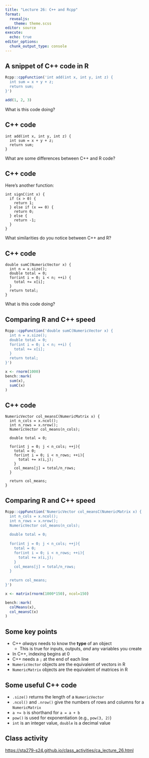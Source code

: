 ```yaml
---
title: "Lecture 26: C++ and Rcpp"
format: 
  revealjs:
    theme: theme.scss
editor: source
execute: 
  echo: true
editor_options: 
  chunk_output_type: console
---
```


## A snippet of C++ code in R

```r
Rcpp::cppFunction('int add(int x, int y, int z) {
  int sum = x + y + z;
  return sum;
}')

add(1, 2, 3)
```

What is this code doing?

## C++ code

```Rcpp
int add(int x, int y, int z) {
  int sum = x + y + z;
  return sum;
}
```

What are some differences between C++ and R code?

## C++ code

Here's another function:

```Rcpp
int signC(int x) {
  if (x > 0) {
    return 1;
  } else if (x == 0) {
    return 0;
  } else {
    return -1;
  }
}
```

What similarities do you notice between C++ and R?

## C++ code

```Rcpp
double sumC(NumericVector x) {
  int n = x.size();
  double total = 0;
  for(int i = 0; i < n; ++i) {
    total += x[i];
  }
  return total;
}
```

What is this code doing?

## Comparing R and C++ speed

```r
Rcpp::cppFunction('double sumC(NumericVector x) {
  int n = x.size();
  double total = 0;
  for(int i = 0; i < n; ++i) {
    total += x[i];
  }
  return total;
}')

x <- rnorm(1000)
bench::mark(
  sum(x),
  sumC(x)
)
```

## C++ code

```Rcpp
NumericVector col_meansC(NumericMatrix x) {
  int n_cols = x.ncol();
  int n_rows = x.nrow();
  NumericVector col_means(n_cols);
  
  double total = 0;
  
  for(int j = 0; j < n_cols; ++j){
    total = 0;
    for(int i = 0; i < n_rows; ++i){
      total += x(i,j);
    }
    col_means[j] = total/n_rows;
  }
  
  return col_means;
}
```

## Comparing R and C++ speed

```r
Rcpp::cppFunction('NumericVector col_meansC(NumericMatrix x) {
  int n_cols = x.ncol();
  int n_rows = x.nrow();
  NumericVector col_means(n_cols);
  
  double total = 0;
  
  for(int j = 0; j < n_cols; ++j){
    total = 0;
    for(int i = 0; i < n_rows; ++i){
      total += x(i,j);
    }
    col_means[j] = total/n_rows;
  }
  
  return col_means;
}')
```

```r
x <- matrix(rnorm(1000*150), ncol=150)

bench::mark(
  colMeans(x),
  col_meansC(x)
)
```

## Some key points

* C++ *always* needs to know the **type** of an object
  * This is true for inputs, outputs, *and* any variables you create
* In C++, indexing begins at 0
* C++ needs a `;` at the end of each line
* `NumericVector` objects are the equivalent of vectors in R
* `NumericMatrix` objects are the equivalent of matrices in R

## Some useful C++ code

* `.size()` returns the length of a `NumericVector`
* `.ncol()` and `.nrow()` give the numbers of rows and columns for a `NumericMatrix`
* `a += b` is shorthand for `a = a + b`
* `pow()` is used for exponentiation (e.g., `pow(3, 2)`)
* `int` is an integer value, `double` is a decimal value

## Class activity

[https://sta279-s24.github.io/class_activities/ca_lecture_26.html](https://sta279-s24.github.io/class_activities/ca_lecture_26.html)



